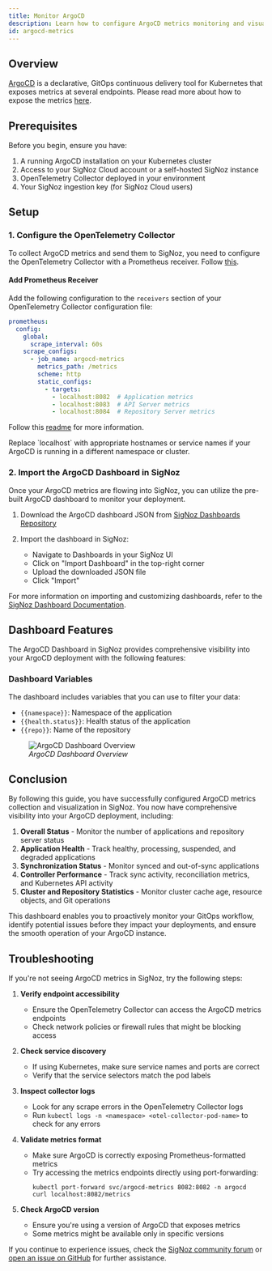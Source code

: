 ```yaml
---
title: Monitor ArgoCD 
description: Learn how to configure ArgoCD metrics monitoring and visualization with SigNoz
id: argocd-metrics
---
```


## Overview


[ArgoCD](https://argo-cd.readthedocs.io/en/stable/) is a declarative, GitOps continuous delivery tool for Kubernetes that exposes metrics at several endpoints. Please read more about how to expose the metrics [here](https://argo-cd.readthedocs.io/en/stable/operator-manual/metrics/).

## Prerequisites

Before you begin, ensure you have:

1. A running ArgoCD installation on your Kubernetes cluster
2. Access to your SigNoz Cloud account or a self-hosted SigNoz instance
3. OpenTelemetry Collector deployed in your environment
4. Your SigNoz ingestion key (for SigNoz Cloud users)

## Setup

### 1. Configure the OpenTelemetry Collector

To collect ArgoCD metrics and send them to SigNoz, you need to configure the OpenTelemetry Collector with a Prometheus receiver. Follow [this](https://signoz.io/docs/tutorial/opentelemetry-binary-usage-in-virtual-machine/).

#### Add Prometheus Receiver

Add the following configuration to the `receivers` section of your OpenTelemetry Collector configuration file:

```yaml
prometheus:
  config:
    global:
      scrape_interval: 60s
    scrape_configs:
      - job_name: argocd-metrics
        metrics_path: /metrics
        scheme: http
        static_configs:
          - targets:
            - localhost:8082  # Application metrics
            - localhost:8083  # API Server metrics
            - localhost:8084  # Repository Server metrics
```
Follow this [readme](https://github.com/SigNoz/dashboards/blob/main/argocd/readme.md) for more information.

<Admonition type="info">
 Replace `localhost` with appropriate hostnames or service names if your ArgoCD is running in a different namespace or cluster.
</Admonition>

### 2. Import the ArgoCD Dashboard in SigNoz

Once your ArgoCD metrics are flowing into SigNoz, you can utilize the pre-built ArgoCD dashboard to monitor your deployment.

1. Download the ArgoCD dashboard JSON from [SigNoz Dashboards Repository](https://github.com/SigNoz/dashboards/blob/main/argocd/argocd.json)

2. Import the dashboard in SigNoz:
   - Navigate to Dashboards in your SigNoz UI
   - Click on "Import Dashboard" in the top-right corner
   - Upload the downloaded JSON file
   - Click "Import"

For more information on importing and customizing dashboards, refer to the [SigNoz Dashboard Documentation](https://signoz.io/docs/dashboards/).

## Dashboard Features

The ArgoCD Dashboard in SigNoz provides comprehensive visibility into your ArgoCD deployment with the following features:

### Dashboard Variables

The dashboard includes variables that you can use to filter your data:

- `{{namespace}}`: Namespace of the application
- `{{health.status}}`: Health status of the application
- `{{repo}}`: Name of the repository

<figure data-zoomable align="left">
    <img
        src="/img/docs/cicd/argocd/argocd-overview.webp"
        alt="ArgoCD Dashboard Overview"
    />
    <figcaption>
        <i>ArgoCD Dashboard Overview</i>
    </figcaption>
</figure>

## Conclusion

By following this guide, you have successfully configured ArgoCD metrics collection and visualization in SigNoz. You now have comprehensive visibility into your ArgoCD deployment, including:

1. **Overall Status** - Monitor the number of applications and repository server status
2. **Application Health** - Track healthy, processing, suspended, and degraded applications
3. **Synchronization Status** - Monitor synced and out-of-sync applications
4. **Controller Performance** - Track sync activity, reconciliation metrics, and Kubernetes API activity
5. **Cluster and Repository Statistics** - Monitor cluster cache age, resource objects, and Git operations

This dashboard enables you to proactively monitor your GitOps workflow, identify potential issues before they impact your deployments, and ensure the smooth operation of your ArgoCD instance.

## Troubleshooting

If you're not seeing ArgoCD metrics in SigNoz, try the following steps:

1. **Verify endpoint accessibility**
   - Ensure the OpenTelemetry Collector can access the ArgoCD metrics endpoints
   - Check network policies or firewall rules that might be blocking access

2. **Check service discovery**
   - If using Kubernetes, make sure service names and ports are correct
   - Verify that the service selectors match the pod labels

3. **Inspect collector logs**
   - Look for any scrape errors in the OpenTelemetry Collector logs
   - Run `kubectl logs -n <namespace> <otel-collector-pod-name>` to check for any errors

4. **Validate metrics format**
   - Make sure ArgoCD is correctly exposing Prometheus-formatted metrics
   - Try accessing the metrics endpoints directly using port-forwarding:
     ```
     kubectl port-forward svc/argocd-metrics 8082:8082 -n argocd
     curl localhost:8082/metrics
     ```

5. **Check ArgoCD version**
   - Ensure you're using a version of ArgoCD that exposes metrics
   - Some metrics might be available only in specific versions

If you continue to experience issues, check the [SigNoz community forum](https://community.signoz.io/) or [open an issue on GitHub](https://github.com/SigNoz/signoz/issues) for further assistance.

